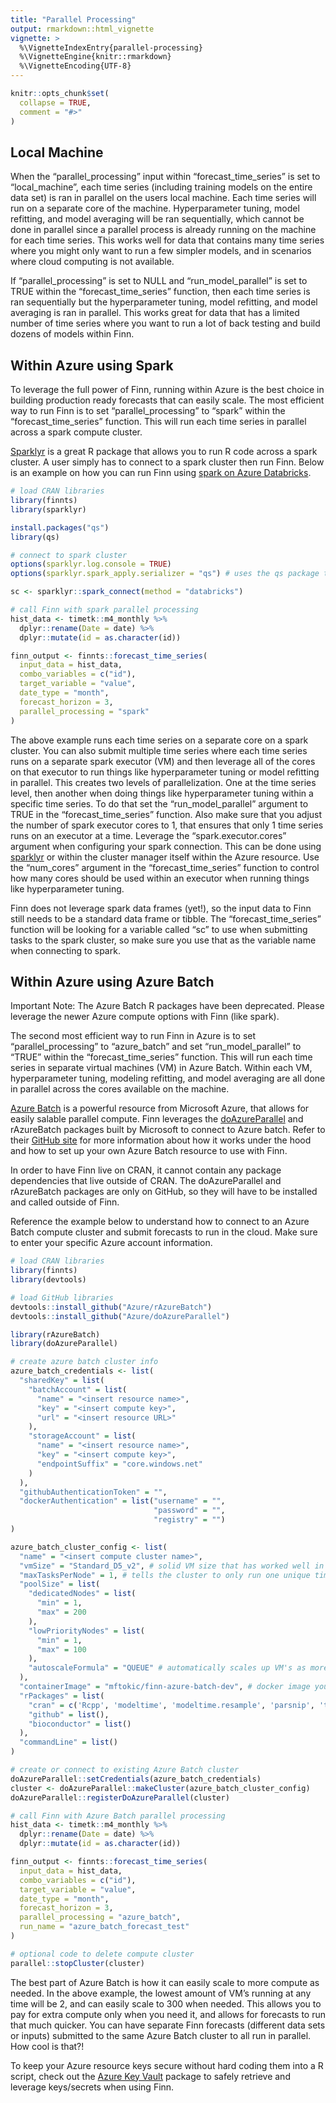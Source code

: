 ---
title: "Parallel Processing"
output: rmarkdown::html_vignette
vignette: >
  %\VignetteIndexEntry{parallel-processing}
  %\VignetteEngine{knitr::rmarkdown}
  %\VignetteEncoding{UTF-8}
---

```{r, include = FALSE}
knitr::opts_chunk$set(
  collapse = TRUE,
  comment = "#>"
)
```

## Local Machine

When the "parallel_processing" input within "forecast_time_series" is set to "local_machine", each time series (including training models on the entire data set) is ran in parallel on the users local machine. Each time series will run on a separate core of the machine. Hyperparameter tuning, model refitting, and model averaging will be ran sequentially, which cannot be done in parallel since a parallel process is already running on the machine for each time series. This works well for data that contains many time series where you might only want to run a few simpler models, and in scenarios where cloud computing is not available. 

If "parallel_processing" is set to NULL and "run_model_parallel" is set to TRUE within the "forecast_time_series" function, then each time series is ran sequentially but the hyperparameter tuning, model refitting, and model averaging is ran in parallel. This works great for data that has a limited number of time series where you want to run a lot of back testing and build dozens of models within Finn. 

## Within Azure using Spark

To leverage the full power of Finn, running within Azure is the best choice in building production ready forecasts that can easily scale. The most efficient way to run Finn is to set "parallel_processing" to "spark" within the "forecast_time_series" function. This will run each time series in parallel across a spark compute cluster. 

[Sparklyr](https://spark.rstudio.com/) is a great R package that allows you to run R code across a spark cluster. A user simply has to connect to a spark cluster then run Finn. Below is an example on how you can run Finn using [spark on Azure Databricks](https://docs.microsoft.com/en-us/azure/databricks/spark/latest/sparkr/sparklyr). 

```{r, message = FALSE, eval = FALSE}
# load CRAN libraries
library(finnts)
library(sparklyr)

install.packages("qs")
library(qs)

# connect to spark cluster
options(sparklyr.log.console = TRUE)
options(sparklyr.spark_apply.serializer = "qs") # uses the qs package to improve data serialization before sending to spark cluster

sc <- sparklyr::spark_connect(method = "databricks")

# call Finn with spark parallel processing
hist_data <- timetk::m4_monthly %>%
  dplyr::rename(Date = date) %>%
  dplyr::mutate(id = as.character(id))

finn_output <- finnts::forecast_time_series(
  input_data = hist_data,
  combo_variables = c("id"),
  target_variable = "value",
  date_type = "month",
  forecast_horizon = 3, 
  parallel_processing = "spark"
)
```

The above example runs each time series on a separate core on a spark cluster. You can also submit multiple time series where each time series runs on a separate spark executor (VM) and then leverage all of the cores on that executor to run things like hyperparameter tuning or model refitting in parallel. This creates two levels of parallelization. One at the time series level, then another when doing things like hyperparameter tuning within a specific time series. To do that set the "run_model_parallel" argument to TRUE in the "forecast_time_series" function. Also make sure that you adjust the number of spark executor cores to 1, that ensures that only 1 time series runs on an executor at a time. Leverage the "spark.executor.cores" argument when configuring your spark connection. This can be done using [sparklyr](https://spark.rstudio.com/guides/connections#:~:text=In%20sparklyr%2C%20Spark%20properties%20can%20be%20set%20by,customized%20as%20shown%20in%20the%20example%20code%20below.) or within the cluster manager itself within the Azure resource. Use the "num_cores" argument in the "forecast_time_series" function to control how many cores should be used within an executor when running things like hyperparameter tuning. 

Finn does not leverage spark data frames (yet!), so the input data to Finn still needs to be a standard data frame or tibble. The "forecast_time_series" function will be looking for a variable called "sc" to use when submitting tasks to the spark cluster, so make sure you use that as the variable name when connecting to spark.

## Within Azure using Azure Batch

Important Note: The Azure Batch R packages have been deprecated. Please leverage the newer Azure compute options with Finn (like spark). 

The second most efficient way to run Finn in Azure is to set "parallel_processing" to "azure_batch" and set "run_model_parallel" to "TRUE" within the "forecast_time_series" function. This will run each time series in separate virtual machines (VM) in Azure Batch. Within each VM, hyperparameter tuning, modeling refitting, and model averaging are all done in parallel across the cores available on the machine. 

[Azure Batch](https://azure.microsoft.com/en-us/services/batch/#overview) is a powerful resource from Microsoft Azure, that allows for easily salable parallel compute. Finn leverages the [doAzureParallel](https://github.com/Azure/doAzureParallel) and rAzureBatch packages built by Microsoft to connect to Azure batch. Refer to their [GitHub site](https://github.com/Azure/doAzureParallel) for more information about how it works under the hood and how to set up your own Azure Batch resource to use with Finn. 

In order to have Finn live on CRAN, it cannot contain any package dependencies that live outside of CRAN. The doAzureParallel and rAzureBatch packages are only on GitHub, so they will have to be installed and called outside of Finn. 

Reference the example below to understand how to connect to an Azure Batch compute cluster and submit forecasts to run in the cloud. Make sure to enter your specific Azure account information. 

```{r, message = FALSE, eval = FALSE}
# load CRAN libraries
library(finnts)
library(devtools)

# load GitHub libraries
devtools::install_github("Azure/rAzureBatch")
devtools::install_github("Azure/doAzureParallel")

library(rAzureBatch)
library(doAzureParallel)

# create azure batch cluster info
azure_batch_credentials <- list(
  "sharedKey" = list(
    "batchAccount" = list(
      "name" = "<insert resource name>",
      "key" = "<insert compute key>",
      "url" = "<insert resource URL>"
    ),
    "storageAccount" = list(
      "name" = "<insert resource name>",
      "key" = "<insert compute key>",
      "endpointSuffix" = "core.windows.net"
    )
  ),
  "githubAuthenticationToken" = "",
  "dockerAuthentication" = list("username" = "",
                                "password" = "",
                                "registry" = "")
)

azure_batch_cluster_config <- list(
  "name" = "<insert compute cluster name>",
  "vmSize" = "Standard_D5_v2", # solid VM size that has worked well in the past with Finn forecasts
  "maxTasksPerNode" = 1, # tells the cluster to only run one unique time series for each VM. That enables us to then run another layer of parallel processing within the VM
  "poolSize" = list(
    "dedicatedNodes" = list(
      "min" = 1,
      "max" = 200
    ),
    "lowPriorityNodes" = list(
      "min" = 1,
      "max" = 100
    ),
    "autoscaleFormula" = "QUEUE" # automatically scales up VM's as more jobs get sent to the cluster. 
  ),
  "containerImage" = "mftokic/finn-azure-batch-dev", # docker image you can use that automatically downloads software needed for Finn to run in cloud
  "rPackages" = list(
    "cran" = c('Rcpp', 'modeltime', 'modeltime.resample', 'parsnip', 'tune', 'recipes', 'rsample', 'workflows', 'dials', 'lubridate', 'rules', 'Cubist', 'earth', 'kernlab', 'doParallel', 'dplyr', 'tibble', 'tidyr', 'purrr', 'stringr', 'prophet', 'glmnet', 'gtools'), # finnts package dependencies
    "github" = list(),
    "bioconductor" = list()
  ),
  "commandLine" = list()
)

# create or connect to existing Azure Batch cluster
doAzureParallel::setCredentials(azure_batch_credentials)
cluster <- doAzureParallel::makeCluster(azure_batch_cluster_config)
doAzureParallel::registerDoAzureParallel(cluster)

# call Finn with Azure Batch parallel processing
hist_data <- timetk::m4_monthly %>%
  dplyr::rename(Date = date) %>%
  dplyr::mutate(id = as.character(id))

finn_output <- finnts::forecast_time_series(
  input_data = hist_data,
  combo_variables = c("id"),
  target_variable = "value",
  date_type = "month",
  forecast_horizon = 3, 
  parallel_processing = "azure_batch", 
  run_name = "azure_batch_forecast_test"
)

# optional code to delete compute cluster
parallel::stopCluster(cluster)
```

The best part of Azure Batch is how it can easily scale to more compute as needed. In the above example, the lowest amount of VM's running at any time will be 2, and can easily scale to 300 when needed. This allows you to pay for extra compute only when you need it, and allows for forecasts to run that much quicker. You can have separate Finn forecasts (different data sets or inputs) submitted to the same Azure Batch cluster to all run in parallel. How cool is that?!

To keep your Azure resource keys secure without hard coding them into a R script, check out the [Azure Key Vault](https://github.com/Azure/AzureKeyVault) package to safely retrieve and leverage keys/secrets when using Finn. 